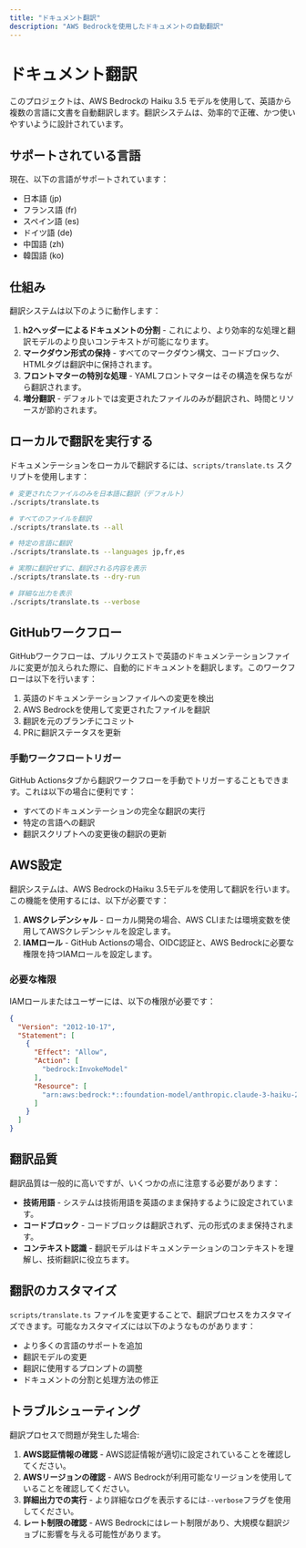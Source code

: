 ```yaml
---
title: "ドキュメント翻訳"
description: "AWS Bedrockを使用したドキュメントの自動翻訳"
---
```


# ドキュメント翻訳

このプロジェクトは、AWS Bedrockの Haiku 3.5 モデルを使用して、英語から複数の言語に文書を自動翻訳します。翻訳システムは、効率的で正確、かつ使いやすいように設計されています。

## サポートされている言語

現在、以下の言語がサポートされています：

- 日本語 (jp)
- フランス語 (fr)
- スペイン語 (es)
- ドイツ語 (de)
- 中国語 (zh)
- 韓国語 (ko)

## 仕組み

翻訳システムは以下のように動作します：

1. **h2ヘッダーによるドキュメントの分割** - これにより、より効率的な処理と翻訳モデルのより良いコンテキストが可能になります。
2. **マークダウン形式の保持** - すべてのマークダウン構文、コードブロック、HTMLタグは翻訳中に保持されます。
3. **フロントマターの特別な処理** - YAMLフロントマターはその構造を保ちながら翻訳されます。
4. **増分翻訳** - デフォルトでは変更されたファイルのみが翻訳され、時間とリソースが節約されます。

## ローカルで翻訳を実行する

ドキュメンテーションをローカルで翻訳するには、`scripts/translate.ts` スクリプトを使用します：

```bash
# 変更されたファイルのみを日本語に翻訳（デフォルト）
./scripts/translate.ts

# すべてのファイルを翻訳
./scripts/translate.ts --all

# 特定の言語に翻訳
./scripts/translate.ts --languages jp,fr,es

# 実際に翻訳せずに、翻訳される内容を表示
./scripts/translate.ts --dry-run

# 詳細な出力を表示
./scripts/translate.ts --verbose
```

## GitHubワークフロー

GitHubワークフローは、プルリクエストで英語のドキュメンテーションファイルに変更が加えられた際に、自動的にドキュメントを翻訳します。このワークフローは以下を行います：

1. 英語のドキュメンテーションファイルへの変更を検出
2. AWS Bedrockを使用して変更されたファイルを翻訳
3. 翻訳を元のブランチにコミット
4. PRに翻訳ステータスを更新

### 手動ワークフロートリガー

GitHub Actionsタブから翻訳ワークフローを手動でトリガーすることもできます。これは以下の場合に便利です：

- すべてのドキュメンテーションの完全な翻訳の実行
- 特定の言語への翻訳
- 翻訳スクリプトへの変更後の翻訳の更新

## AWS設定

翻訳システムは、AWS BedrockのHaiku 3.5モデルを使用して翻訳を行います。この機能を使用するには、以下が必要です：

1. **AWSクレデンシャル** - ローカル開発の場合、AWS CLIまたは環境変数を使用してAWSクレデンシャルを設定します。
2. **IAMロール** - GitHub Actionsの場合、OIDC認証と、AWS Bedrockに必要な権限を持つIAMロールを設定します。

### 必要な権限

IAMロールまたはユーザーには、以下の権限が必要です：

```json
{
  "Version": "2012-10-17",
  "Statement": [
    {
      "Effect": "Allow",
      "Action": [
        "bedrock:InvokeModel"
      ],
      "Resource": [
        "arn:aws:bedrock:*::foundation-model/anthropic.claude-3-haiku-20240307-v1:0"
      ]
    }
  ]
}
```

## 翻訳品質

翻訳品質は一般的に高いですが、いくつかの点に注意する必要があります：

- **技術用語** - システムは技術用語を英語のまま保持するように設定されています。
- **コードブロック** - コードブロックは翻訳されず、元の形式のまま保持されます。
- **コンテキスト認識** - 翻訳モデルはドキュメンテーションのコンテキストを理解し、技術翻訳に役立ちます。

## 翻訳のカスタマイズ

`scripts/translate.ts` ファイルを変更することで、翻訳プロセスをカスタマイズできます。可能なカスタマイズには以下のようなものがあります：

- より多くの言語のサポートを追加
- 翻訳モデルの変更
- 翻訳に使用するプロンプトの調整
- ドキュメントの分割と処理方法の修正

## トラブルシューティング

翻訳プロセスで問題が発生した場合:

1. **AWS認証情報の確認** - AWS認証情報が適切に設定されていることを確認してください。
2. **AWSリージョンの確認** - AWS Bedrockが利用可能なリージョンを使用していることを確認してください。
3. **詳細出力での実行** - より詳細なログを表示するには`--verbose`フラグを使用してください。
4. **レート制限の確認** - AWS Bedrockにはレート制限があり、大規模な翻訳ジョブに影響を与える可能性があります。